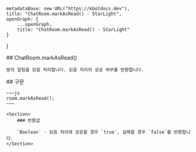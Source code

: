 
    metadataBase: new URL("https://kbotdocs.dev"),
    title: "ChatRoom.markAsRead() - StarLight",
    openGraph: {
        ...openGraph,
        title: "ChatRoom.markAsRead() - StarLight"
    }
}

<Section>
    ## ChatRoom.markAsRead()

    방의 알림을 읽음 처리합니다. 읽음 처리의 성공 여부를 반환합니다.
</Section>
<Section>
    ## 구문

    ~~~js
    room.markAsRead();
    ~~~

    <Section>
        ### 반환값

        `Boolean` - 읽음 처리에 성공할 경우 `true`, 실패할 경우 `false`를 반환합니다.
    </Section>
</Section>